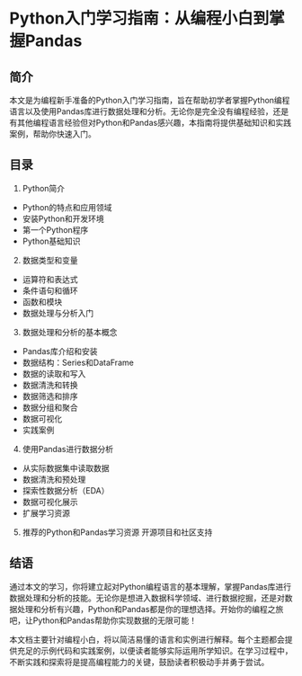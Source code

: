# Python入门学习指南：从编程小白到掌握Pandas {.unnumbered}

## 简介
本文是为编程新手准备的Python入门学习指南，旨在帮助初学者掌握Python编程语言以及使用Pandas库进行数据处理和分析。无论你是完全没有编程经验，还是有其他编程语言经验但对Python和Pandas感兴趣，本指南将提供基础知识和实践案例，帮助你快速入门。

## 目录

1. Python简介

- Python的特点和应用领域
- 安装Python和开发环境
- 第一个Python程序
- Python基础知识

2. 数据类型和变量
- 运算符和表达式
- 条件语句和循环
- 函数和模块
- 数据处理与分析入门

3. 数据处理和分析的基本概念
- Pandas库介绍和安装
- 数据结构：Series和DataFrame
- 数据的读取和写入
- 数据清洗和转换
- 数据筛选和排序
- 数据分组和聚合
- 数据可视化
- 实践案例

4. 使用Pandas进行数据分析
- 从实际数据集中读取数据
- 数据清洗和预处理
- 探索性数据分析（EDA）
- 数据可视化展示
- 扩展学习资源
 
5. 推荐的Python和Pandas学习资源
开源项目和社区支持

## 结语
通过本文的学习，你将建立起对Python编程语言的基本理解，掌握Pandas库进行数据处理和分析的技能。无论你是想进入数据科学领域、进行数据挖掘，还是对数据处理和分析有兴趣，Python和Pandas都是你的理想选择。开始你的编程之旅吧，让Python和Pandas帮助你实现数据的无限可能！

::: {.callout-note}
本文档主要针对编程小白，将以简洁易懂的语言和实例进行解释。每个主题都会提供充足的示例代码和实践案例，以便读者能够实际运用所学知识。在学习过程中，不断实践和探索将是提高编程能力的关键，鼓励读者积极动手并勇于尝试。
:::
